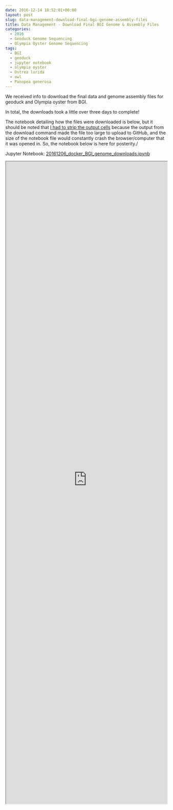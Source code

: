 ```yaml
---
date: 2016-12-14 18:52:01+00:00
layout: post
slug: data-management-download-final-bgi-genome-assembly-files
title: Data Management - Download Final BGI Genome & Assembly Files
categories:
  - 2016
  - Geoduck Genome Sequencing
  - Olympia Oyster Genome Sequencing
tags:
  - BGI
  - geoduck
  - jupyter notebook
  - olympia oyster
  - Ostrea lurida
  - owl
  - Panopea generosa
---
```


We received info to download the final data and genome assembly files for geoduck and Olympia oyster from BGI.

In total, the downloads took a little over three days to complete!

The notebook detailing how the files were downloaded is below, but it should be noted that [I had to strip the output cells](https://robertslab.github.io/sams-notebook/posts/2016/2016-12-14-data-managment-trim-output-cells-from-jupyter-notebook/) because the output from the download command made the file too large to upload to GitHub, and the size of the notebook file would constantly crash the browser/computer that it was opened in. So, the notebook below is here for posterity./

Jupyter Notebook: [20161206_docker_BGI_genome_downloads.ipynb](https://github.com/sr320/LabDocs/blob/master/jupyter_nbs/sam/20161206_docker_BGI_genome_downloads.ipynb)



<iframe src="https://render.githubusercontent.com/view/ipynb?commit=7985418a2f3fa9af6b3c11e7a8d4bb2ab0981ded&enc_url=68747470733a2f2f7261772e67697468756275736572636f6e74656e742e636f6d2f73723332302f4c6162446f63732f373938353431386132663366613961663662336331316537613864346262326162303938316465642f6a7570797465725f6e62732f73616d2f32303136313230365f646f636b65725f4247495f67656e6f6d655f646f776e6c6f6164732e6970796e62&nwo=sr320%2FLabDocs&path=jupyter_nbs%2Fsam%2F20161206_docker_BGI_genome_downloads.ipynb&repository_id=13746500#3da85669-b514-4ba7-b887-c211815b117d" width="100%" height="2000" scrolling="yes"></iframe>
